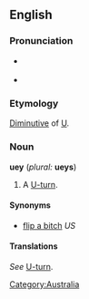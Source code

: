 ==English==

===Pronunciation===
* {{IPA|/ˈjʊu.ɪi/}} {{SAMPA|/"ju:.i:/}} {{a|UK}}
* {{audio|en-uk-uey.ogg|Audio (UK)}}

===Etymology===
[[Diminutive]] of [[U]].

===Noun===
'''uey''' (''plural:'' '''ueys''')

# {{context|US|Australian|colloquial}} A [[U-turn]].

====Synonyms====
*[[flip a bitch]] ''US''

====Translations====
''See'' [[U-turn]].

<!-- Please put translations at U-turn to keep them consistent. -- [[User:Paul G|Paul G]] 09:20, 20 Apr 2004 (UTC)
*Dutch: [[rechtsomkeert]], [[draai]] van 180 graden
-->

[[Category:Australia]]